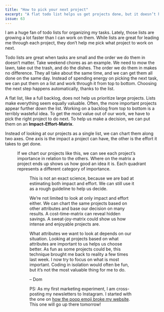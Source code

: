 ```yaml
---
title: "How to pick your next project"
excerpt: "A flat todo list helps us get projects done, but it doesn’t help us decide what project to work on next."
issue: 63
---
```


I am a huge fan of todo lists for organizing my tasks. Lately, those lists are growing a lot faster than I can work on them. While lists are great for leading me through each project, they don’t help me pick what project to work on next.

Todo lists are great when tasks are small and the order we do them in doesn’t matter. Take weekend chores as an example. We need to mow the lawn, take out the trash, and do the dishes. The order we do them in makes no difference. They all take about the same time, and we can get them all done on the same day. Instead of spending energy on picking the next task, we can put them on a list and work through it from top to bottom. Choosing the next step happens automatically, thanks to the list.

A flat list, like a full backlog, does not help us prioritize large projects. Lists make everything seem equally valuable. Often, the more important projects appear further down the list. Working on a backlog from top to bottom is a terribly wasteful idea. To get the most value out of our work, we have to pick the right project to do next. To help us make a decision, we can put them on an **Impact-Effort-Matrix**.

Instead of looking at our projects as a single list, we can chart them along two axes. One axis is the impact a project can have, the other is the effort it takes to get done.

<Figure
  alt="The projects on a two-dimensional chart, with the x-axis representing effort and the y-axis representing impact."
  caption="Organizing projects on two dimensions helps us visualize the difference in their importance."
  src="/assets/newsletters/how-to-pick-your-next-project/projects-on-matrix.png"
/>

If we chart our projects like this, we can see each project’s importance in relation to the others. Where on the matrix a project ends up shows us how good an idea it is. Each quadrant represents a different category of importance.

<Figure
  alt="The same chart as before, with the quadrants named. Low effort and low impact: minor improvements. Low effort and high impact: quick fillers. High effort and high impact: potential winners. High effort and low impact: money wasters."
  caption="Their location on the chart helps us pick the most promising project."
  src="/assets/newsletters/how-to-pick-your-next-project/quadrant-meanings.png"
/>

This is not an exact science, because we are bad at estimating both impact and effort. We can still use it as a rough guideline to help us decide.

We’re not limited to look at only impact and effort either. We can chart the same projects based on other attributes and base our decision on many results. A cost-time-matrix can reveal hidden savings. A sweat-joy-matrix could show us how intense and enjoyable projects are.

What attributes we want to look at depends on our situation. Looking at projects based on what attributes are important to us helps us choose better. As fun as some projects could be, this technique brought me back to reality a few times last week. I now try to focus on what is most important. Coding in isolation would often be fun, but it’s not the most valuable thing for me to do.

– Dom


PS: As my first marketing experiment, I am cross-posting my newsletters to Instagram. I started with the one on [how the poop emoji broke my website](https://www.instagram.com/p/CHhyQxWDvfl/). This one will go up there tomorrow!
